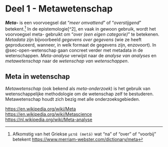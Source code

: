 # Deel 1 - Metawetenschap {#sec-metawetenschap}

***Meta-*** is een voorvoegsel dat "*meer omvattend*" of "*overstijgend*" betekent.[^1]
In de epistemologie[^2], en vaak in gewoon gebruik, wordt het voorvoegsel meta- gebruikt om "*over (een eigen categorie)*" te betekenen.
*Metadata* zijn bijvoorbeeld *gegevens over gegevens* (wie ze heeft geproduceerd, wanneer, in welk formaat de gegevens zijn, enzovoort).
In @sec-open-wetenschap gaan concreet verder met metadata in de wetenschappen.
*Meta-analyse* verwijst naar de *analyse van analyses* en *metawetenschap* naar de *wetenschap van wetenschappen*.

[^1]: Afkomstig van het Griekse `μετά (metá)` wat "na" of "over" of "voorbij" betekent <https://www.merriam-webster.com/dictionary/meta>

## Meta in wetenschap

*Metawetenschap* (ook bekend als *meta-onderzoek*) is het gebruik van wetenschappelijke methodologie om de wetenschap zelf te bestuderen.
Metawetenschap houdt zich bezig met alle onderzoeksgebieden.

<https://en.wikipedia.org/wiki/Meta>
<https://en.wikipedia.org/wiki/Metascience>
<https://nl.wikipedia.org/wiki/Meta-analyse>
